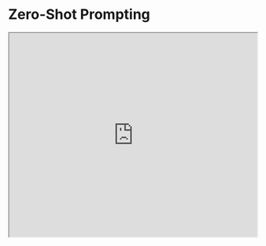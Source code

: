 # Zero-Shot Prompting


<Bleed>
  <iframe width="100%"
    height="415px"
    src="https://www.youtube.com/embed/ZTaHqdkxUMs?si=EDLjgAxuFxFcrSM3" allow="accelerometer; autoplay; clipboard-write; encrypted-media; gyroscope; picture-in-picture"
    allowFullScreen
    />
</Bleed>

Large language models (LLMs) today, such as GPT-3.5 Turbo, GPT-4, and Claude 3, are tuned to follow instructions and are trained on large amounts of data. Large-scale training makes these models capable of performing some tasks in a "zero-shot" manner. Zero-shot prompting means that the prompt used to interact with the model won't contain examples or demonstrations. The zero-shot prompt directly instructs the model to perform a task without any additional examples to steer it.

We tried a few zero-shot examples in the previous section. Here is one of the examples (ie., text classification) we used:

*Prompt:*
```
Classify the text into neutral, negative or positive. 

Text: I think the vacation is okay.
Sentiment:
```

*Output:*
```
Neutral
```

Note that in the prompt above we didn't provide the model with any examples of text alongside their classifications, the LLM already understands "sentiment" -- that's the zero-shot capabilities at work. 

Instruction tuning has been shown to improve zero-shot learning [Wei et al. (2022)](https://arxiv.org/pdf/2109.01652.pdf). Instruction tuning is essentially the concept of finetuning models on datasets described via instructions. Furthermore, [RLHF](https://arxiv.org/abs/1706.03741) (reinforcement learning from human feedback) has been adopted to scale instruction tuning wherein the model is aligned to better fit human preferences. This recent development powers models like ChatGPT. We will discuss all these approaches and methods in upcoming sections.

When zero-shot doesn't work, it's recommended to provide demonstrations or examples in the prompt which leads to few-shot prompting. In the next section, we demonstrate few-shot prompting.